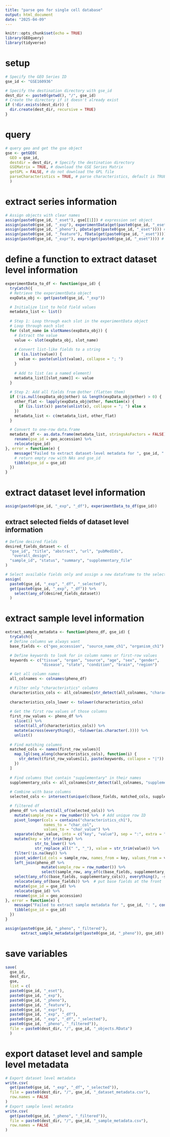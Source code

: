 ```yaml
---
title: "parse geo for single cell database"
output: html_document
date: "2025-04-09"
---
```


```r
knitr::opts_chunk$set(echo = TRUE)
library(GEOquery)
library(tidyverse)
```

# setup
```r
# Specify the GEO Series ID
gse_id <- "GSE160936" 

# Specify the destination directory with gse_id
dest_dir <- paste0(getwd(), "/", gse_id) 
# Create the directory if it doesn't already exist
if (!dir.exists(dest_dir)) {
  dir.create(dest_dir, recursive = TRUE)
}
```

# query
```r
# query geo and get the gse object
gse <- getGEO(
  GEO = gse_id, 
  destdir = dest_dir, # Specify the destination directory
  GSEMatrix = TRUE, # download the GSE Series Matrix
  getGPL = FALSE, # do not download the GPL file
  parseCharacteristics = TRUE, # parse characteristics, default is TRUE
  ) 
```

# extract series information
```r
# Assign objects with clear names
assign(paste0(gse_id, "_eset"), gse[[1]]) # expression set object
assign(paste0(gse_id, "_exp"), experimentData(get(paste0(gse_id, "_eset")))) # experimentData object
assign(paste0(gse_id, "_pheno"), pData(get(paste0(gse_id, "_eset")))) # phenotype dataframe
assign(paste0(gse_id, "_feature"), fData(get(paste0(gse_id, "_eset")))) # feature dataframe
assign(paste0(gse_id, "_expr"), exprs(get(paste0(gse_id, "_eset")))) # expression matrix
```

# define a function to extract dataset level information
```r
experimentData_to_df <- function(gse_id) {
  tryCatch({
  # Retrieve the experimentData object
  expData_obj <- get(paste0(gse_id, "_exp"))

  # Initialize list to hold field values
  metadata_list <- list()
  
  # Step 1: Loop through each slot in the experimentData object
  # Loop through each slot
  for (slot_name in slotNames(expData_obj)) {
    # Extract the value
    value <- slot(expData_obj, slot_name)
    
    # Convert list-like fields to a string
    if (is.list(value)) {
      value <- paste(unlist(value), collapse = "; ")
    }
    
    # Add to list (as a named element)
    metadata_list[[slot_name]] <- value
  }
  
  # Step 2: Add all fields from @other (flatten them)
  if (!is.null(expData_obj@other) && length(expData_obj@other) > 0) {
    other_flat <- lapply(expData_obj@other, function(x) {
      if (is.list(x)) paste(unlist(x), collapse = "; ") else x
    })
    metadata_list <- c(metadata_list, other_flat)
  }

  # Convert to one-row data.frame
  metadata_df <- as.data.frame(metadata_list, stringsAsFactors = FALSE) %>%
    rename(gse_id = geo_accession) %>%
    relocate(gse_id) 
}, error = function(e) {
    message("Failed to extract dataset-level metadata for ", gse_id, ": ", conditionMessage(e))
    # return empty row with NAs and gse_id
    tibble(gse_id = gse_id)
  })
}
```

# extract dataset level information
```r
assign(paste0(gse_id, "_exp", "_df"), experimentData_to_df(gse_id))
```

## extract selected fields of dataset level information
```r
# Define desired fields
desired_fields_dataset <- c(
  "gse_id", "title", "abstract", "url", "pubMedIds", 
   "overall_design", 
  "sample_id", "status", "summary", "supplementary_file"
)

# Select available fields only and assign a new dataframe to the selected fields
assign(
  paste0(gse_id, "_exp", "_df", "_selected"), 
  get(paste0(gse_id, "_exp", "_df")) %>%
    select(any_of(desired_fields_dataset))
  )
```

# extract sample level information
```r
extract_sample_metadata <- function(pheno_df, gse_id) {
  tryCatch({
  # Define columns we always want
  base_fields <- c("geo_accession", "source_name_ch1", "organism_ch1")

  # Define keywords to look for in column names or first-row values
  keywords <- c("tissue", "organ", "source", "age", "sex", "gender",
                "disease", "state", "condition", "brain", "region")

  # Get all column names
  all_colnames <- colnames(pheno_df)

  # Filter only "characteristics" columns
  characteristics_cols <- all_colnames[str_detect(all_colnames, "characteristics")]
  
  characteristics_cols_lower <- tolower(characteristics_cols)
  
  # Get the first row values of those columns
  first_row_values <- pheno_df %>%
    slice(1) %>%
    select(all_of(characteristics_cols)) %>%
    mutate(across(everything(), ~tolower(as.character(.)))) %>%
    unlist()
  
  # Find matching columns
  matched_cols <- names(first_row_values)[
    map_lgl(seq_along(characteristics_cols), function(i) {
      str_detect(first_row_values[i], paste(keywords, collapse = "|"))
    })
  ]
  
  # Find columns that contain "supplementary" in their names
  supplementary_cols <- all_colnames[str_detect(all_colnames, "supplementary")]
  
  # Combine with base columns
  selected_cols <- intersect(unique(c(base_fields, matched_cols, supplementary_cols)), colnames(pheno_df))

  # filtered df
  pheno_df %>% select(all_of(selected_cols)) %>%
    mutate(sample_row = row_number()) %>%  # Add unique row ID
    pivot_longer(cols = contains("characteristics_ch1"),
                 names_to = "char_col",
                 values_to = "char_value") %>%
    separate(char_value, into = c("key", "value"), sep = ":", extra = "merge", fill = "right") %>%
    mutate(key = str_trim(key) %>% 
             str_to_lower() %>% 
             str_replace_all(" ", "_"), value = str_trim(value)) %>%
    filter(!is.na(key)) %>%
    pivot_wider(id_cols = sample_row, names_from = key, values_from = value) %>%
    left_join(pheno_df %>% 
                mutate(sample_row = row_number()) %>%
                select(sample_row, any_of(c(base_fields, supplementary_cols))), by = "sample_row") %>%
    select(any_of(c(base_fields, supplementary_cols)), everything(), -sample_row) %>%  # Rearrange & drop helper
    relocate(any_of(base_fields)) %>%  # put base fields at the front
    mutate(gse_id = gse_id) %>%
    relocate(gse_id) %>% 
    rename(gsm_id = geo_accession)
}, error = function(e) {
    message("Failed to extract sample metadata for ", gse_id, ": ", conditionMessage(e))
    tibble(gse_id = gse_id)
  })
}
```

```r
assign(paste0(gse_id, "_pheno", "_filtered"), 
       extract_sample_metadata(get(paste0(gse_id, "_pheno")), gse_id))

```

# save variables
```r
save(
  gse_id,
  dest_dir,
  gse,
  list = c(
  paste0(gse_id, "_eset"),
  paste0(gse_id, "_exp"),
  paste0(gse_id, "_pheno"),
  paste0(gse_id, "_feature"),
  paste0(gse_id, "_expr"),
  paste0(gse_id, "_exp", "_df"),
  paste0(gse_id, "_exp", "_df", "_selected"),
  paste0(gse_id, "_pheno", "_filtered")),
  file = paste0(dest_dir, "/", gse_id, "_objects.RData")
  )
```

# export dataset level and sample level metadata
```r
# Export dataset level metadata
write.csv(
  get(paste0(gse_id, "_exp", "_df", "_selected")), 
  file = paste0(dest_dir, "/", gse_id, "_dataset_metadata.csv"),
  row.names = FALSE
)
# Export sample level metadata
write.csv(
  get(paste0(gse_id, "_pheno", "_filtered")), 
  file = paste0(dest_dir, "/", gse_id, "_sample_metadata.csv"),
  row.names = FALSE
)
```



